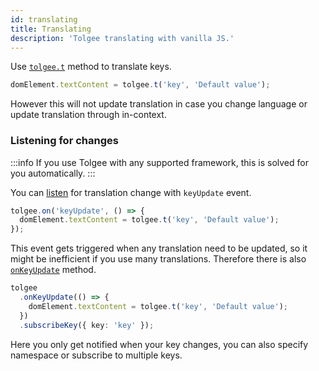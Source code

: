 ```yaml
---
id: translating
title: Translating
description: 'Tolgee translating with vanilla JS.'
---
```


Use [`tolgee.t`](./core-package/tolgee#t) method to translate keys.

```ts
domElement.textContent = tolgee.t('key', 'Default value');
```

However this will not update translation in case you change language or update translation through in-context.

### Listening for changes

:::info
If you use Tolgee with any supported framework, this is solved for you automatically.
:::

You can [listen](./core-package/tolgee#on) for translation change with `keyUpdate` event.

```ts
tolgee.on('keyUpdate', () => {
  domElement.textContent = tolgee.t('key', 'Default value');
});
```

This event gets triggered when any translation need to be updated, so it might be inefficient if you use many translations. Therefore there is also [`onKeyUpdate`](./core-package/tolgee#onkeyupdate) method.

```ts
tolgee
  .onKeyUpdate(() => {
    domElement.textContent = tolgee.t('key', 'Default value');
  })
  .subscribeKey({ key: 'key' });
```

Here you only get notified when your key changes, you can also specify namespace or subscribe to multiple keys.
